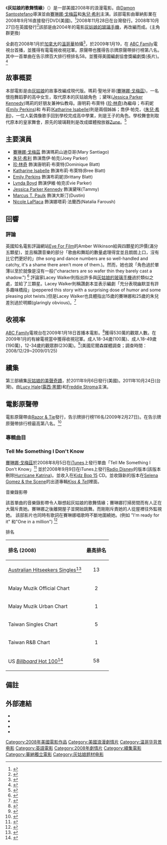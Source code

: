 {{Infobox film
| name           = 灰姑娘的歌舞情緣
| original_name  = {{lang|en|''Another Cinderella Story''}}
| image          = AAnotherCinderellaStory.jpg
| director       = [[Damon_Santostefano|Damon Santostefano]]
| producer       = Dylan Sellers<br />Damon Santostefano<br />Clifford Werber<br />Neal Dodson<br />[[Chris_Foss|Chris Foss]]<br />[[Michelle_Johnston|Michelle Johnston]]
| writer         = Erik Patterson<br />Jessica Scott
| starring       = [[賽琳娜·戈梅茲|賽琳娜·戈梅茲]]<br />[[Drew_Seeley|Drew Seeley]]<br />[[珍·林奇|珍·林奇]]<br />[[Katharine_Isabelle|Katharine Isabelle]]<br />[[Emily_Perkins|Emily Perkins]]<br />[[Lynda_Boyd|Lynda Boyd]]<br />[[Jessica_Parker_Kennedy|Jessica Parker Kennedy]]<br />[[Marcus_T._Paulk|Marcus T. Paulk]]<br />Nicole LaPlaca
| music          = John Paesano<br />Greg Cham<br />Aragorn Wiederhold
| cinematography = Jon Joffin
| editing        = [[Tony_Lombardo|Tony Lombardo]]
| studio         = CS2 Films<br />Dylan Sellers Productions
| distributor    = [[Warner_Premiere|Warner Premiere]]
| released       = {{start date|2008|9|16}}
| runtime        = 88分鐘
| country        = {{美國電影產地}}
| language       = English
}}
《'''灰姑娘的歌舞情緣'''》（{{lang-en|''Another Cinderella Story''}}）是一部美國2008年的浪漫電影。由[[Damon_Santostefano|Damon Santostefano]]導演並由[[賽琳娜·戈梅茲|賽琳娜·戈梅茲]]和[[朱兒·希利|朱兒·希利]]主演。該部電影由華納影業在2008年9月16直接發行DVD(美國)。<ref>{{cite web|url=http://www.dvdactive.com/news/releases/another-cinderella-story.html|title=Andrew Seeley Stars in Another Cinderella Story|publisher=movieweb.com|access-date=2012-01-24|archive-date=2012-10-21|archive-url=https://web.archive.org/web/20121021174135/http://www.dvdactive.com/news/releases/another-cinderella-story.html|dead-url=yes}}</ref>2008年11月28日在台灣發行。2008年10月27日在英國發行<ref>{{cite web|url=http://www.dvdactive.com/news/releases/another-cinderella-story2.html|title=Another Cinderella Story|publisher=movieweb.com|access-date=2012-01-24|archive-date=2013-12-03|archive-url=https://web.archive.org/web/20131203205833/http://www.dvdactive.com/news/releases/another-cinderella-story2.html|dead-url=yes}}</ref>該部是由2004年的電影[[灰姑娘的玻璃手機|灰姑娘的玻璃手機]]，再改編而成。(主角群更換)

全劇在2008年1月於[[加拿大|加拿大]]的[[溫哥華|溫哥華]]拍攝<ref>{{cite web|url=http://www.movieweb.com/news/71/25271.php|title=Drew Seeley Stars in Another Cinderella Story|publisher=movieweb.com|accessdate=2012-01-24|archive-date=2008-05-11|archive-url=https://web.archive.org/web/20080511023842/http://www.movieweb.com/news/71/25271.php|dead-url=no}}</ref>，於2009年1月19，在 [[ABC_Family|ABC Family]]電視台首播，並獲得有電電視收視冠軍。原聲帶也獲得告示牌原聲帶排行榜第八名。其中一首單曲在告示牌百大排行榜排名58。並獲得美國編劇協會獎編劇獎(長片)。<ref>{{cite web |url=http://www.wga.org/content/default.aspx?id=3976 |title=Winners Announced for 2010 Writers Guild Awards |deadurl=yes |archiveurl=https://web.archive.org/web/20160421170738/http://www.wga.org/content/default.aspx?id=3976 |archivedate=2016-04-21 }}</ref>

== 故事概要 ==
本部電影是由[[灰姑娘|灰姑娘]]的故事改編成現代版。瑪莉·聖地牙哥([[賽琳娜·戈梅茲|賽琳娜·戈梅茲]])，一名懷抱舞蹈夢的高中女生，取代原本的灰姑娘角色
；黛咪([[Jessica_Parker_Kennedy|Jessica Parker Kennedy]])瑪莉的好朋友兼神仙教母。唐明莉·布萊特 ([[珍·林奇|珍·林奇]])為繼母；布莉妮([[Emily_Perkins|Emily Perkins]])和 布莉([[Katharine_Isabelle|Katharine Isabelle]])則是兩個姊姊；喬伊·帕克，([[朱兒·希利|朱兒·希利]])，一位人氣偶像歌手回到學校完成高中學業，則是王子的角色。學校舞會則取代原本的皇家舞會，原先的玻璃鞋則是改成媒體撥放器[[Zune|Zune]]。<ref>{{cite web|url=http://www.movieweb.com/news/NEF41MHILy5yIO|title=Damon Santostefano Brings Us Another Cinderella Story|publisher=movieweb.com|access-date=2012-01-24|archive-date=2009-06-21|archive-url=https://web.archive.org/web/20090621170846/http://www.movieweb.com/news/NEF41MHILy5yIO|dead-url=no}}</ref><!-- Please discuss on talk page before replacing with a new plot summary. -->

== 主要演員 ==
* [[賽琳娜·戈梅茲|賽琳娜·戈梅茲]] 飾演瑪莉山迪亞哥(Mary Santiago)
* [[朱兒·希利|朱兒·希利]] 飾演喬伊·帕克(Joey Parker)
* [[珍·林奇|珍·林奇]] 飾演唐明莉·布萊特(Dominique Blatt)
* [[Katharine_Isabelle|Katharine Isabelle]] 飾演布莉·布萊特(Bree Blatt)
* [[Emily_Perkins|Emily Perkins]] 飾演布莉妮(Brittany Blatt)
* [[Lynda_Boyd|Lynda Boyd]] 飾演伊維·帕克(Evie Parker)
* [[Jessica_Parker_Kennedy|Jessica Parker Kennedy]] 飾演黛咪(Tammy)
* [[Marcus_T._Paulk|Marcus T. Paulk]] 飾演大斯汀(Dustin)
* [[Nicole_LaPlaca|Nicole LaPlaca]] 飾演娜塔莉·法蘭西(Natalia Faroush)

== 回響 ==
=== 評論 ===
英國知名電影評論網站[[Eye_For_Film|Eye For Film]]的Amber Wilkinson給與四顆星的評價(滿分五顆星)，並且稱讚音樂的部分「歌曲和舞蹈的數量處理得宜並且朗朗上口，沒有比它們更好的」(the song and dance numbers are so well-handled and catchy, it's a shame there aren't more of them.)。然而，她也說「角色過於單薄以至於就像是沒有一般("characters are so wafer thin they barely cast a shadow.")<!-- Spelling error in source is trivial; per guidelines, correct quietly --><ref>{{cite web|url=http://www.eyeforfilm.co.uk/reviews.php?film_id=15319 |title=Another Cinderella Story Movie Review (2008)|work=[[Eye_For_Film|Eye For Film]]|access-date=2012-01-24|archive-url=https://web.archive.org/web/20120407031802/http://www.eyeforfilm.co.uk/reviews.php?film_id=15319|archive-date=2012-04-07|dead-url=yes}}</ref> 評論家Lacey Walker則指出許多與[[灰姑娘的玻璃手機|灰姑娘的玻璃手機]]過於類似之處，並給了三顆星。Lacey Walker則稱讚劇本並表示編劇「充分表現幽默並有許多趣味橋段」(peppered this story with a surprising dose of humor and some pleasing plot twists.)但是Lacey Walker也具體指出15歲的賽琳娜和25歲的朱兒差別過於明顯(glaringly obvious)。<ref>{{cite web|url=http://www.christiananswers.net/spotlight/movies/2008/anothercinderellastory2008.html|title=Another Cinderella Story Movie Review|publisher=christiananswers.net|access-date=2012-01-24|archive-date=2019-11-15|archive-url=https://web.archive.org/web/20191115232447/https://christiananswers.net/spotlight/movies/2008/anothercinderellastory2008.html|dead-url=no}}</ref>

== 收視率 ==
[[ABC_Family|ABC Family]]電視台在2009年1月18日首播本電影。<ref>{{cite web|url=http://abcfamily.go.com/abcfamily/path/section_Movies+Another-Cinderella-Story/page_Detail|title=ABC Family: Selena Gomez and Drew Seely in Another Cinderella Story|publisher=ABC.com|archiveurl=https://web.archive.org/web/20100620064020/http://abcfamily.go.com/abcfamily/path/section_Movies+Another-Cinderella-Story/page_Detail|archivedate=2010年6月20日|deadurl=yes}}</ref>獲得530萬的觀眾人數。在2009年1月的有線電視當中獲得收視冠軍。成人18-34歲(100萬)、成人18-49歲(190萬)，12-34歲的觀眾群(230萬)。<ref>{{cite web |url=http://www.eonline.com/uberblog/b80120_battlestar_galactica_flies_high_tween.html |title=Battlestar Galactica Flies High, Tween Shows Fly Higher |publisher=[[E!_Online|E! Online]] |access-date=2012-01-24 |archive-date=2009-06-26 |archive-url=https://web.archive.org/web/20090626062509/http://www.eonline.com/uberblog/b80120_battlestar_galactica_flies_high_tween.html |dead-url=no }}</ref>(美國尼爾森媒體調查；調查時間：2008/12/29~2009/01/25) 

== 續集 ==
第三部續集[[灰姑娘的美聲奇蹟|灰姑娘的美聲奇蹟]]，於2011年9月6日發行(美國)。2011年10月24日(台灣)。由[[Lucy_Hale|Lucy Hale]]([[露西·黑爾|露西·黑爾]])和[[Freddie_Stroma|Freddie Stroma]]主演。

== 電影原聲帶 ==
電影原聲帶由[[Razor_&_Tie|Razor & Tie]]發行，告示牌排行榜116名(2009年2月27日)。在告示牌原聲帶排行榜最高第八名。<ref>{{cite web|url=http://www.billboard.com/#/album/original-soundtrack/another-cinderella-story/1161121|title=Another Cinderella Story — Billboard|publisher=Billboard.com|accessdate=2012-01-24|archive-date=2011-10-13|archive-url=https://www.webcitation.org/62OtgJtp1?url=http://www.billboard.com/#/album/original-soundtrack/another-cinderella-story/1161121|dead-url=no}}</ref>

=== 專輯曲目 ===
{{Track listing
| extra_column    = 演唱者
| title1          = [[Tell_Me_Something_I_Don't_Know|Tell Me Something I Don't Know]]
| extra1          = [[Selena_Gomez|Selena Gomez]]
| length1         = 3:20
| title2          = New Classic (Single Version)
| extra2          = [[Drew_Seeley|Drew Seeley]], [[Selena_Gomez|Selena Gomez]]
| length2         = 3:08
| title3          = Hurry Up and Save Me
| extra3          = [[Tiffany_Giardina_(singer)|Tiffany Giardina]]
| length3         = 3:50
| title4          = Just That Girl
| extra4          = [[Drew_Seeley|Drew Seeley]]
| length4         = 3:17
| title5          = Bang a Drum
| extra5          = [[Selena_Gomez|Selena Gomez]]
| length5         = 3:12
| title6          = 1st Class Girl
| extra6          = Drew Seeley, [[Marcus_Paulk|Marcus Paulk]]
| length6         = 3:00
| title7          = On Hold 4 You
| extra7          = [[Jane_Lynch|Jane Lynch]]
| length7         = 2:29
| title8          = Valentine's Dance Tango
| extra8          = The Twins
| length8         = 2:12
| title9          = [[No_Average_Angel|No Average Angel]]
| extra9          = [[Tiffany_Giardina|Tiffany Giardina]]
| length9         = 2:57
| title10         = Don't Be Shy
| extra10         = Small Change, [[Lil'_JJ|Lil' JJ]], Chani
| length10        = 4:03
| title11         = X-Plain It to My Heart
| extra11         = Drew Seeley
| length11        = 1:15
| title12         = New Classic (Live)
| extra12         = Drew Seeley, Selena Gomez
| length12        = 5:29
| title13         = Another Cinderella Story (Score Suite)
| extra13         = John Paesano
| length13        = 2:39
| title14         = New Classic (Acoustic Version)
| extra14         = Drew Seeley, [[Selena_Gomez|Selena Gomez]]
| length14        = 2:41
|}}

=== Tell Me Something I Don't Know ===
{{Infobox song
| name        = Tell Me Something I Don't Know
| type        = single
| cover       = <!-- 檔案不存在 Tell Me Something I Don't Know.jpg ，可從英文維基百科取得 -->
| cover_size  = 200
| border      = Yes
| artist      = [[賽琳娜·戈梅茲|賽琳娜·戈梅茲]]
| album       = [[#Soundtrack|Another Cinderella Story]] and [[Kiss_&_Tell_(Selena_Gomez_&_the_Scene_album)|Kiss & Tell]]
| released    = {{start date|2008|8|5}}<ref name="iTunes"/>
| format      = [[Music_download|Digital download]]
| recorded    = 2008
| genre       = [[流行搖滾|Pop rock]], [[少年流行曲|teen pop]], [[嘻哈音樂|hip hop]]
| length      = 3:21 <small>(Album Version) </small><br />3:20 <small>(Radio Edit) </small>
| label       = Razor & Tie
| writer      = [[Antonina_Armato|Antonina Armato]], Ralph Churchwell, [[Michael_Nielsen|Michael Nielsen]]
| producer    = Armato
| misc        = 
| prev_title  = [[Cruella_de_Vil_(song)|Cruella de Vil]]
| prev_year   = 2008
| next_title  = [[Whoa_Oh!|Whoa Oh!]]
| next_year   = 2009
}}
[[賽琳娜·戈梅茲|賽琳娜·戈梅茲]]於2008年8月5日在[[iTunes|iTunes]]上發行單曲「Tell Me Something I Don't Know」<ref name="iTunes">{{Cite web |url=http://itunes.apple.com/us/album/tell-me-something-i-dont-know/id286152910 |title=Tell Me Something I Don't Know - single |access-date=2012-01-24 |archive-date=2014-12-27 |archive-url=https://web.archive.org/web/20141227005510/https://itunes.apple.com/us/album/tell-me-something-i-dont-know/id286152910 |dead-url=no }}</ref> 並於2008年9月9日在iTunes上發行[[Radio_Disney|Radio Disney]]的版本(該版本刪除[[Hurricane_Katrina|Hurricane Katrina]])。並收入在[[Kidz_Bop_15|Kidz Bop 15]] CD。並收錄新的版本在[[Selena_Gomez_&_the_Scene|Selena Gomez & the Scene]]的出道專輯''[[Kiss_&_Tell_(Selena_Gomez_&_the_Scene_album)|Kiss & Tell]]''裡面。

;音樂錄影帶
該首單曲的音樂錄影帶令人聯想起灰姑娘的歌舞情緣；賽琳娜打掃房間而有人正在大聲斥責她。賽琳娜之後離開屋子並開始跳舞。而剛剛斥責她的人從屋裡往外監視她。 該部影片也同時有歌詞在賽琳娜唱歌時不斷地圍繞她。(例如 "I'm ready for it" 和"One in a million") <ref>{{cite web|url=http://music.aol.com/video/tell-me-something-i-dont-know/selena-gomez/2239406|title=''Tell Me Something I Don't Know'' Video — Selena Gomez — AOL Music|publisher=AOL.com|access-date=2012-01-24|archive-url=https://web.archive.org/web/20110314173537/http://music.aol.com/video/tell-me-something-i-dont-know/selena-gomez/2239406|archive-date=2011-03-14|dead-url=yes}}</ref>

;排名
{| class="wikitable sortable"
|-
!align="left"|排名 (2008)
! style="text-align:center;"|最高排名
|-
| [[ARIA_Charts|Australian Hitseekers Singles]]<ref>{{cite web|url=http://pandora.nla.gov.au/pan/23790/20090220-0000/issue988.pdf|title=41205 Tell Me Something I Don't Know ARIA Peak Position|publisher=pandora.nla.gov.au|accessdate=2012-01-24|archive-date=2016-01-20|archive-url=https://web.archive.org/web/20160120133837/http://pandora.nla.gov.au/pan/23790/20090220-0000/issue988.pdf|dead-url=no}}</ref>
| style="text-align:center;"|13
|-
| Malay Muzik Official Chart
| style="text-align:center;"|2
|-
| Malay Muzik Urban Chart
| style="text-align:center;"|1
|-
| Taiwan Singles Chart
| style="text-align:center;"|5
|-
| Taiwan R&B Chart
| style="text-align:center;"|1
|-
| US [[Billboard_Hot_100|''Billboard'' Hot 100]]<ref name="general">{{cite web|url=http://acharts.us/performer/selena_gomez|title=Selena Gomez - Chart History|publisher=acharts.us|accessdate=2011-02-10|archive-date=2013-07-24|archive-url=https://web.archive.org/web/20130724234919/http://acharts.us/performer/selena_gomez|dead-url=no}}</ref>
| style="text-align:center;"|58
|}

{{clear}}

== 備註 ==
{{Reflist}}

== 外部連結 ==
* {{Official website|http://anothercinderellastory.warnerbros.com|Another Cinderella Story}}
* {{IMDb title|1071358}}
* {{Rotten Tomatoes|id=Another_Cinderella_Story}}
* {{tcmdb title|729492}}
{{DEFAULTSORT:Another Cinderella Story}}
[[Category:2008年美國電影作品|Category:2008年美國電影作品]]
[[Category:美國浪漫劇情片|Category:美國浪漫劇情片]]
[[Category:温哥华背景电影|Category:温哥华背景电影]]
[[Category:英語電影|Category:英語電影]]
[[Category:2008年劇情片|Category:2008年劇情片]]
[[Category:續集電影|Category:續集電影]]
[[Category:華納獨立電影|Category:華納獨立電影]]
[[Category:灰姑娘题材电影|Category:灰姑娘题材电影]]
